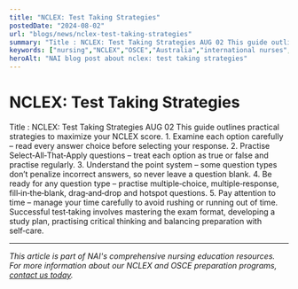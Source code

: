 ```yaml
---
title: "NCLEX: Test Taking Strategies"
postedDate: "2024-08-02"
url: "blogs/news/nclex-test-taking-strategies"
summary: "Title : NCLEX: Test Taking Strategies AUG 02 This guide outlines practical strategies to maximize your NCLEX score. 1. Examine each option carefully – read every answer choice before selecting your re..."
keywords: ["nursing","NCLEX","OSCE","Australia","international nurses","exam preparation"]
heroAlt: "NAI blog post about nclex: test taking strategies"
---
```


# NCLEX: Test Taking Strategies

Title : NCLEX: Test Taking Strategies
AUG 02
This guide outlines practical strategies to maximize your NCLEX score.
1. Examine each option carefully – read every answer choice before
selecting your response.
2. Practise Select‑All‑That‑Apply questions – treat each option as true
or false and practise regularly.
3. Understand the point system – some question types don’t penalize
incorrect answers, so never leave a question blank.
4. Be ready for any question type – practise multiple‑choice,
multiple‑response, fill‑in‑the‑blank, drag‑and‑drop and hotspot
questions.
5. Pay attention to time – manage your time carefully to avoid rushing
or running out of time.
Successful test‑taking involves mastering the exam format, developing a
study plan, practising critical thinking and balancing preparation with
self‑care.

---

*This article is part of NAI's comprehensive nursing education resources. For more information about our NCLEX and OSCE preparation programs, [contact us today](https://wa.me/61478320397).*
